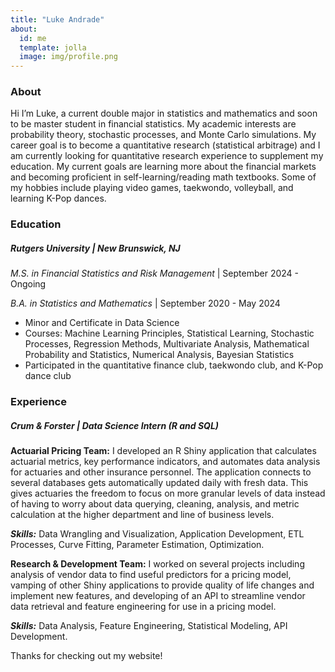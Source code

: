 ```yaml
---
title: "Luke Andrade"
about:
  id: me
  template: jolla
  image: img/profile.png
---
```


::: {#me}
### About

Hi I'm Luke, a current double major in statistics and mathematics and soon to be master student in financial statistics. My academic interests are probability theory, stochastic processes, and Monte Carlo simulations. My career goal is to become a quantitative research (statistical arbitrage) and I am currently looking for quantitative research experience to supplement my education. My current goals are learning more about the financial markets and becoming proficient in self-learning/reading math textbooks. Some of my hobbies include playing video games, taekwondo, volleyball, and learning K-Pop dances.

### Education

##### **Rutgers University** \| *New Brunswick, NJ*

*M.S. in Financial Statistics and Risk Management* \| September 2024 - Ongoing

*B.A. in Statistics and Mathematics* \| September 2020 - May 2024

-   Minor and Certificate in Data Science
-   Courses: Machine Learning Principles, Statistical Learning, Stochastic Processes, Regression Methods, Multivariate Analysis, Mathematical Probability and Statistics, Numerical Analysis, Bayesian Statistics
-   Participated in the quantitative finance club, taekwondo club, and K-Pop dance club

### Experience

##### **Crum & Forster** \| *Data Science Intern (R and SQL)*

**Actuarial Pricing Team:** I developed an R Shiny application that calculates actuarial metrics, key performance indicators, and automates data analysis for actuaries and other insurance personnel. The application connects to several databases gets automatically updated daily with fresh data. This gives actuaries the freedom to focus on more granular levels of data instead of having to worry about data querying, cleaning, analysis, and metric calculation at the higher department and line of business levels.

***Skills:*** Data Wrangling and Visualization, Application Development, ETL Processes, Curve Fitting, Parameter Estimation, Optimization.

**Research & Development Team:** I worked on several projects including analysis of vendor data to find useful predictors for a pricing model, vamping of other Shiny applications to provide quality of life changes and implement new features, and developing of an API to streamline vendor data retrieval and feature engineering for use in a pricing model.

***Skills:*** Data Analysis, Feature Engineering, Statistical Modeling, API Development.
:::

Thanks for checking out my website!
